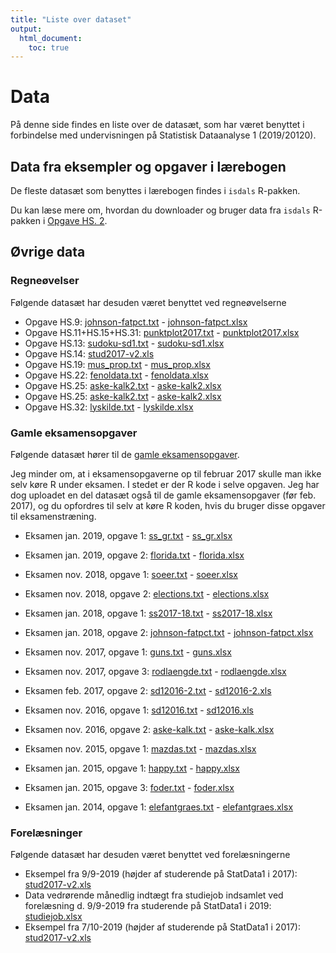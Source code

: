 ```yaml
---
title: "Liste over dataset"
output: 
  html_document:
    toc: true
---
```


# Data

På denne side findes en liste over de datasæt, som har været benyttet i forbindelse med undervisningen på Statistisk Dataanalyse 1 (2019/20120).

## Data fra eksempler og opgaver i lærebogen

De fleste datasæt som benyttes i lærebogen findes i `isdals` R-pakken. 

Du kan læse mere om, hvordan du downloader og bruger data fra `isdals` R-pakken i [Opgave HS. 2](opgaver/hs1-4.pdf).

## Øvrige data

### Regneøvelser

Følgende datasæt har desuden været benyttet ved regneøvelserne

* Opgave HS.9: [johnson-fatpct.txt](data/johnson-fatpct.txt) - [johnson-fatpct.xlsx](data/johnson-fatpct.xlsx)
* Opgave HS.11+HS.15+HS.31: [punktplot2017.txt](data/punktplot2017.txt) - [punktplot2017.xlsx](data/punktplot2017.xlsx)
* Opgave HS.13: [sudoku-sd1.txt](data/sudoku-sd1.txt) - [sudoku-sd1.xlsx](data/sudoku-sd1.xlsx)
* Opgave HS.14: [stud2017-v2.xls](data/stud2017-v2.xls)
* Opgave HS.19: [mus_prop.txt](data/mus_prop.txt) - [mus_prop.xlsx](data/mus_prop.xlsx)
* Opgave HS.22: [fenoldata.txt](data/fenoldata.txt) - [fenoldata.xlsx](data/fenoldata.xlsx)
* Opgave HS.25: [aske-kalk2.txt](data/aske-kalk2.txt) - [aske-kalk2.xlsx](data/aske-kalk2.xlsx)
* Opgave HS.25: [aske-kalk2.txt](data/aske-kalk2.txt) - [aske-kalk2.xlsx](data/aske-kalk2.xlsx)
* Opgave HS.32: [lyskilde.txt](data/lyskilde.txt) - [lyskilde.xlsx](data/lyskilde.xlsx)

### Gamle eksamensopgaver

Følgende datasæt hører til de [gamle eksamensopgaver](https://github.com/anderstolver/StatData1_2019/tree/master/docs/eksamensopgaver).

Jeg minder om, at i eksamensopgaverne op til februar 2017 skulle man ikke selv køre R under eksamen. I stedet er der R kode i selve opgaven. Jeg har dog uploadet en del datasæt også til de gamle eksamensopgaver (før feb. 2017), og du opfordres til selv at køre R koden, hvis du bruger disse opgaver til eksamenstræning.

* Eksamen jan. 2019, opgave 1: [ss_gr.txt](data/ss_gr.txt) - [ss_gr.xlsx](data/ss_gr.xlsx)
* Eksamen jan. 2019, opgave 2: [florida.txt](data/florida.txt) - [florida.xlsx](data/florida.xlsx)
* Eksamen nov. 2018, opgave 1: [soeer.txt](data/soeer.txt) - [soeer.xlsx](data/soeer.xlsx)
* Eksamen nov. 2018, opgave 2: [elections.txt](data/elections.txt) - [elections.xlsx](data/elections.xlsx)
* Eksamen jan. 2018, opgave 1: [ss2017-18.txt](data/ss2017-18.txt) - [ss2017-18.xlsx](data/ss2017-18.xlsx)
* Eksamen jan. 2018, opgave 2:  [johnson-fatpct.txt](data/johnson-fatpct.txt) - [johnson-fatpct.xlsx](data/johnson-fatpct.xlsx)
* Eksamen nov. 2017, opgave 1: [guns.txt](data/guns.txt) - [guns.xlsx](data/guns.xlsx)
* Eksamen nov. 2017, opgave 3: [rodlaengde.txt](data/rodlaengde.txt) - [rodlaengde.xlsx](data/rodlaengde.xlsx)
* Eksamen feb. 2017, opgave 2: [sd12016-2.txt](data/sd12016-2.txt) - [sd12016-2.xls](data/sd12016-2.xls)
* Eksamen nov. 2016, opgave 1: [sd12016.txt](data/sd12016.txt) - [sd12016.xls](data/sd12016.xls)
* Eksamen nov. 2016, opgave 2: [aske-kalk.txt](data/aske-kalk.txt) - [aske-kalk.xlsx](data/aske-kalk.xlsx)
<!-- * Eksamen feb. 2016, opgave 2: [sleep.txt](data/sleep.txt) -->

* Eksamen nov. 2015, opgave 1: [mazdas.txt](data/mazdas.txt) - [mazdas.xlsx](data/mazdas.xlsx)
* Eksamen jan. 2015, opgave 1: [happy.txt](data/happy.txt) - [happy.xlsx](data/happy.xlsx)
* Eksamen jan. 2015, opgave 3: [foder.txt](data/foder.txt) - [foder.xlsx](data/foder.xlsx)
* Eksamen jan. 2014, opgave 1: [elefantgraes.txt](data/elefantgraes.txt) - [elefantgraes.xlsx](data/elefantgraes.xlsx)

### Forelæsninger

Følgende datasæt har desuden været benyttet ved forelæsningerne

* Eksempel fra 9/9-2019 (højder af studerende på StatData1 i 2017): [stud2017-v2.xls](data/stud2017-v2.xls)
* Data vedrørende månedlig indtægt fra studiejob indsamlet ved forelæsning d. 9/9-2019 fra studerende på StatData1 i 2019: [studiejob.xlsx](data/studiejob.xlsx)
* Eksempel fra 7/10-2019 (højder af studerende på StatData1 i 2017): [stud2017-v2.xls](data/stud2017-v2.xls)